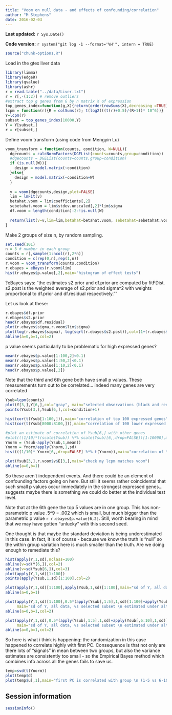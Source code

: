 ```yaml
---
title: "Voom on null data - and effects of confounding/correlation"
author: "M Stephens"
date: 2016-02-03
---
```


**Last updated:** `r Sys.Date()`

**Code version:** `r system("git log -1 --format='%H'", intern = TRUE)`

```r
source("chunk-options.R")
```

Load in the gtex liver data 
```r
library(limma)
library(edgeR)
library(qvalue)
library(ashr)
r = read.table("../data/Liver.txt")
r = r[,-(1:2)] # remove outliers
#extract top g genes from G by n matrix X of expression
top_genes_index=function(g,X){return(order(rowSums(X),decreasing =TRUE)[1:g])}
lcpm = function(r){R = colSums(r); t(log2(((t(r)+0.5)/(R+1))* 10^6))}
Y=lcpm(r)
subset = top_genes_index(10000,Y)
Y = Y[subset,]
r = r[subset,]
```


Define voom transform (using code from Mengyin Lu)
```r
voom_transform = function(counts, condition, W=NULL){
  dgecounts = calcNormFactors(DGEList(counts=counts,group=condition))
  #dgecounts = DGEList(counts=counts,group=condition)
  if (is.null(W)){
    design = model.matrix(~condition)
  }else{
    design = model.matrix(~condition+W)
  }
  
  v = voom(dgecounts,design,plot=FALSE)
  lim = lmFit(v)
  betahat.voom = lim$coefficients[,2]
  sebetahat.voom = lim$stdev.unscaled[,2]*lim$sigma
  df.voom = length(condition)-2-!is.null(W)
  
  return(list(v=v,lim=lim,betahat=betahat.voom, sebetahat=sebetahat.voom, df=df.voom, v=v))
}

```


Make 2 groups of size n, by random sampling.
```r
set.seed(101) 
n = 5 # number in each group
counts = r[,sample(1:ncol(r),2*n)]
condition = c(rep(0,n),rep(1,n))
r.voom = voom_transform(counts,condition)
r.ebayes = eBayes(r.voom$lim)
hist(r.ebayes$p.value[,2],main="histogram of effect tests")
```

?eBayes says: "the estimates s2.prior and df.prior are computed by fitFDist. s2.post is the weighted average of s2.prior and sigma^2 with weights proportional to df.prior and df.residual respectively.""

Let us look at these:
```r
r.ebayes$df.prior
r.ebayes$s2.prior
head(r.ebayes$df.residual)
plot(r.ebayes$sigma,r.voom$lim$sigma)
plot(log(r.ebayes$sigma), log(sqrt(r.ebayes$s2.post)),col=(1+(r.ebayes$p.value[,2]<0.01)))
abline(a=0,b=1,col=2)
```

p value seems particularly to be problematic for high expressed genes?
```r
mean(r.ebayes$p.value[1:100,2]<0.1)
mean(r.ebayes$p.value[1:50,2]<0.1)
mean(r.ebayes$p.value[1:10,2]<0.1)
head(r.ebayes$p.value[,2])
```

Note that the third and 6th gene both have small p values. These measurements
turn out to be correlated... indeed many genes are very correlated
```r
Ysub=lcpm(counts)
plot(Y[3,],Y[6,],col="gray", main="selected observations (black and red) \n in context of all (grey)")
points(Ysub[3,],Ysub[6,],col=condition+1)

hist(cor(t(Ysub[1:100,])),main="correlation of top 100 expressed genes")
hist(cor(t(Ysub[8000:8100,])),main="correlation of 100 lower expressed genes")

#plot an estimate of correlation of Ysub[6,] with other genes
#plot(((1/10)*t(scale(Ysub)) %*% scale(Ysub)[6,,drop=FALSE])[1:10000],main="correlation of Y[6,] with other genes",pch=".")
Ynorm = (Ysub-apply(Ysub,1,mean))
Ynorm = Ynorm/apply(Ynorm,1,sd)
hist(((1/10)* Ynorm[6,,drop=FALSE] %*% t(Ynorm)),main="correlation of Y[6,] with other genes",xlab="correlation")

plot(Ysub[3,],r.voom$v$E[3,],main="check my lcpm matches voom")
abline(a=0,b=1)
```
 
So these aren't independent events. And there could be an element of confounding factors
going on here. But still it seems rather coincidental that such small p values occur immediately in the strongest expressed genes... suggests maybe there is something we could do
better at the individual test level. 

Note that at the 6th gene the top 5 values are in one group. This has non-parametric p value .5^9 = .002 which is small, but much bigger than the parametric p value ``r r.ebayes$p.value[6,2]``.
Still, worth bearing in mind that we may have gotten "unlucky" with this second seed.

One thought is that maybe the standard deviation is being underestimated in this case.
In fact, it is of course - because we know the truth is "null" so the within group variation here is much smaller than the truth. Are we doing enough to remediate this?
```r
hist(apply(Y,1,sd),nclass=100)
abline(v=sd(Y[6,]),col=2)
abline(v=sd(Ysub[6,]),col=3)
plot(apply(Y,1,sd)[1:100])
points(apply(Ysub,1,sd)[1:100],col=2)

plot(apply(Y,1,sd)[1:100],apply(Ysub,1,sd)[1:100],main="sd of Y, all data vs selected subset of 10")
abline(a=0,b=1)

plot(apply(Y,1,sd)[1:100],0.5*(apply(Ysub[,1:5],1,sd)[1:100]+apply(Ysub[,6:10],1,sd)[1:100]),
     main="sd of Y, all data, vs selected subset \n estimated under alternative",ylab="average sd from two groups")
abline(a=0,b=1,col=2)

plot(apply(Y,1,sd),0.5*(apply(Ysub[,1:5],1,sd)+apply(Ysub[,6:10],1,sd)),
     main="sd of Y, all data, vs selected subset \n estimated under alternative",ylab="average sd from two groups",pch=".")
abline(a=0,b=1,col=2)
```

So here is what i think is happening: the randomization in this case happened
to correlate highly with first PC. Consequence is that not only are there lots
of "signals" in mean between two groups, but also the variance estimates are consistently too small - so the Empirical Bayes method which combines info across all the genes fails to save us.
```r
temp=svd(t(Ynorm))
plot(temp$d)
plot(temp$u[,1],main="first PC is correlated with group \n (1-5 vs 6-10)")
```


## Session information

```r
sessionInfo()
```
